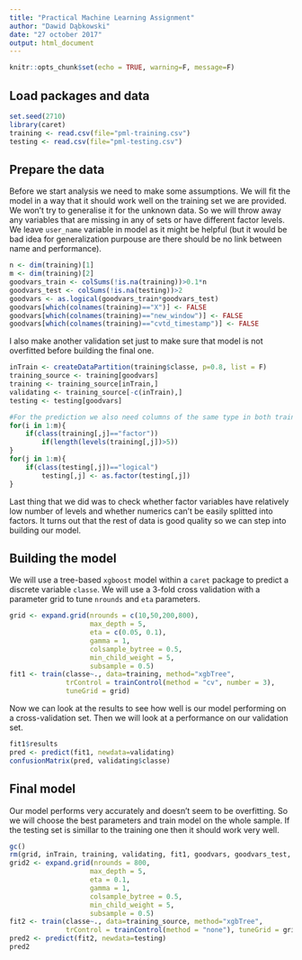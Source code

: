 ```yaml
---
title: "Practical Machine Learning Assignment"
author: "Dawid Dąbkowski"
date: "27 october 2017"
output: html_document
---
```


```r
knitr::opts_chunk$set(echo = TRUE, warning=F, message=F)
```

## Load packages and data

```r
set.seed(2710)
library(caret)
training <- read.csv(file="pml-training.csv")
testing <- read.csv(file="pml-testing.csv")
```

## Prepare the data

Before we start analysis we need to make some assumptions. We will fit the model in a way that it should work well on the training set we are provided. We won't try to generalise it for the unknown data. So we will throw away any variables that are missing in any of sets or have different factor levels. We leave `user_name` variable in model as it might be helpful (but it would be bad idea for generalization purpouse are there should be no link between name and performance).

```r
n <- dim(training)[1]
m <- dim(training)[2]
goodvars_train <- colSums(!is.na(training))>0.1*n
goodvars_test <- colSums(!is.na(testing))>2
goodvars <- as.logical(goodvars_train*goodvars_test)
goodvars[which(colnames(training)=="X")] <- FALSE
goodvars[which(colnames(training)=="new_window")] <- FALSE
goodvars[which(colnames(training)=="cvtd_timestamp")] <- FALSE
```

I also make another validation set just to make sure that model is not overfitted before building the final one.

```r
inTrain <- createDataPartition(training$classe, p=0.8, list = F)
training_source <- training[goodvars]
training <- training_source[inTrain,]
validating <- training_source[-c(inTrain),]
testing <- testing[goodvars]
```


```r
#For the prediction we also need columns of the same type in both training and testing set. We will ensure this with a simple loop calculation.
for(i in 1:m){
    if(class(training[,j]=="factor"))
        if(length(levels(training[,j])>5))
}
for(j in 1:m){
    if(class(testing[,j])=="logical")
        testing[,j] <- as.factor(testing[,j])
}
```

Last thing that we did was to check whether factor variables have relatively low number of levels and whether numerics can't be easily splitted into factors. It turns out that the rest of data is good quality so we can step into building our model.

## Building the model

We will use a tree-based `xgboost` model within a `caret` package to predict a discrete variable `classe`. We will use a 3-fold cross validation with a parameter grid to tune `nrounds` and `eta` parameters.

```r
grid <- expand.grid(nrounds = c(10,50,200,800),
                    max_depth = 5,
                    eta = c(0.05, 0.1),
                    gamma = 1,
                    colsample_bytree = 0.5,
                    min_child_weight = 5,
                    subsample = 0.5)
fit1 <- train(classe~., data=training, method="xgbTree", 
              trControl = trainControl(method = "cv", number = 3),
              tuneGrid = grid)
```

Now we can look at the results to see how well is our model performing on a cross-validation set. Then we will look at a performance on our validation set.

```r
fit1$results
pred <- predict(fit1, newdata=validating)
confusionMatrix(pred, validating$classe)
```

## Final model

Our model performs very accurately and doesn't seem to be overfitting. So we will choose the best parameters and train model on the whole sample. If the testing set is simillar to the training one then it should work very well.

```r
gc()
rm(grid, inTrain, training, validating, fit1, goodvars, goodvars_test, goodvars_train, m, n, pred)
grid2 <- expand.grid(nrounds = 800,
                    max_depth = 5,
                    eta = 0.1,
                    gamma = 1,
                    colsample_bytree = 0.5,
                    min_child_weight = 5,
                    subsample = 0.5)
fit2 <- train(classe~., data=training_source, method="xgbTree", 
              trControl = trainControl(method = "none"), tuneGrid = grid2)
pred2 <- predict(fit2, newdata=testing)
pred2
```